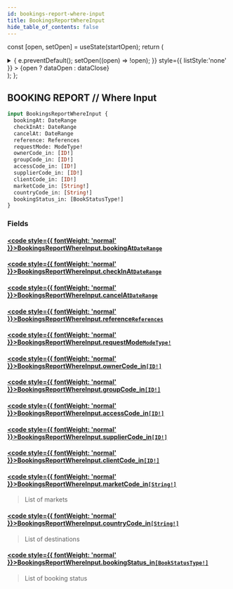 ```yaml
---
id: bookings-report-where-input
title: BookingsReportWhereInput
hide_table_of_contents: false
---
```






const [open, setOpen] = useState(startOpen);
return (
<details {...(open ? { open: true } : {})} className="details" style={{ border:'none', boxShadow:'none', background:'var(--ifm-background-color)' }}>
<summary
onClick={(e) => {
e.preventDefault();
setOpen((open) => !open);
}}
style={{ listStyle:'none' }} >
{open ? dataOpen : dataClose}
</summary>
{open && children}
</details>
);
};

## BOOKING REPORT // Where Input

```graphql
input BookingsReportWhereInput {
  bookingAt: DateRange
  checkInAt: DateRange
  cancelAt: DateRange
  reference: References
  requestMode: ModeType!
  ownerCode_in: [ID!]
  groupCode_in: [ID!]
  accessCode_in: [ID!]
  supplierCode_in: [ID!]
  clientCode_in: [ID!]
  marketCode_in: [String!]
  countryCode_in: [String!]
  bookingStatus_in: [BookStatusType!]
}
```

### Fields

#### [<code style={{ fontWeight: 'normal' }}>BookingsReportWhereInput.<b>bookingAt</b></code>](#)<Bullet />[`DateRange`](/api/inputs/date-range) <Badge class="badge badge--secondary" text="input"/>

>

#### [<code style={{ fontWeight: 'normal' }}>BookingsReportWhereInput.<b>checkInAt</b></code>](#)<Bullet />[`DateRange`](/api/inputs/date-range) <Badge class="badge badge--secondary" text="input"/>

>

#### [<code style={{ fontWeight: 'normal' }}>BookingsReportWhereInput.<b>cancelAt</b></code>](#)<Bullet />[`DateRange`](/api/inputs/date-range) <Badge class="badge badge--secondary" text="input"/>

>

#### [<code style={{ fontWeight: 'normal' }}>BookingsReportWhereInput.<b>reference</b></code>](#)<Bullet />[`References`](/api/inputs/references) <Badge class="badge badge--secondary" text="input"/>

>

#### [<code style={{ fontWeight: 'normal' }}>BookingsReportWhereInput.<b>requestMode</b></code>](#)<Bullet />[`ModeType!`](/api/enums/mode-type) <Badge class="badge badge--secondary" text="non-null"/> <Badge class="badge badge--secondary" text="enum"/>

>

#### [<code style={{ fontWeight: 'normal' }}>BookingsReportWhereInput.<b>ownerCode_in</b></code>](#)<Bullet />[`[ID!]`](/api/scalars/id) <Badge class="badge badge--secondary" text="list"/> <Badge class="badge badge--secondary" text="scalar"/>

>

#### [<code style={{ fontWeight: 'normal' }}>BookingsReportWhereInput.<b>groupCode_in</b></code>](#)<Bullet />[`[ID!]`](/api/scalars/id) <Badge class="badge badge--secondary" text="list"/> <Badge class="badge badge--secondary" text="scalar"/>

>

#### [<code style={{ fontWeight: 'normal' }}>BookingsReportWhereInput.<b>accessCode_in</b></code>](#)<Bullet />[`[ID!]`](/api/scalars/id) <Badge class="badge badge--secondary" text="list"/> <Badge class="badge badge--secondary" text="scalar"/>

>

#### [<code style={{ fontWeight: 'normal' }}>BookingsReportWhereInput.<b>supplierCode_in</b></code>](#)<Bullet />[`[ID!]`](/api/scalars/id) <Badge class="badge badge--secondary" text="list"/> <Badge class="badge badge--secondary" text="scalar"/>

>

#### [<code style={{ fontWeight: 'normal' }}>BookingsReportWhereInput.<b>clientCode_in</b></code>](#)<Bullet />[`[ID!]`](/api/scalars/id) <Badge class="badge badge--secondary" text="list"/> <Badge class="badge badge--secondary" text="scalar"/>

>

#### [<code style={{ fontWeight: 'normal' }}>BookingsReportWhereInput.<b>marketCode_in</b></code>](#)<Bullet />[`[String!]`](/api/scalars/string) <Badge class="badge badge--secondary" text="list"/> <Badge class="badge badge--secondary" text="scalar"/>

> List of markets

#### [<code style={{ fontWeight: 'normal' }}>BookingsReportWhereInput.<b>countryCode_in</b></code>](#)<Bullet />[`[String!]`](/api/scalars/string) <Badge class="badge badge--secondary" text="list"/> <Badge class="badge badge--secondary" text="scalar"/>

> List of destinations

#### [<code style={{ fontWeight: 'normal' }}>BookingsReportWhereInput.<b>bookingStatus_in</b></code>](#)<Bullet />[`[BookStatusType!]`](/api/enums/book-status-type) <Badge class="badge badge--secondary" text="list"/> <Badge class="badge badge--secondary" text="enum"/>

> List of booking status
